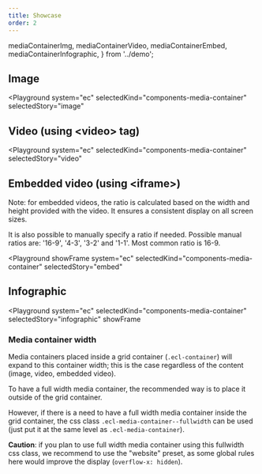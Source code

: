 ```yaml
---
title: Showcase
order: 2
---
```


  mediaContainerImg,
  mediaContainerVideo,
  mediaContainerEmbed,
  mediaContainerInfographic,
} from '../demo';

## Image

<Playground
  system="ec"
  selectedKind="components-media-container"
  selectedStory="image"
>
  <Html markup={mediaContainerImg} />
</Playground>

## Video (using &lt;video&gt; tag)

<Playground
  system="ec"
  selectedKind="components-media-container"
  selectedStory="video"
>
  <Html markup={mediaContainerVideo} />
</Playground>

## Embedded video (using &lt;iframe&gt;)

Note: for embedded videos, the ratio is calculated based on the width and height provided with the video. It ensures a consistent display on all screen sizes.

It is also possible to manually specify a ratio if needed. Possible manual ratios are: '16-9', '4-3', '3-2' and '1-1'. Most common ratio is 16-9.

<Playground
  showFrame
  system="ec"
  selectedKind="components-media-container"
  selectedStory="embed"
>
  <Html markup={mediaContainerEmbed} />
</Playground>

## Infographic

<Playground
  system="ec"
  selectedKind="components-media-container"
  selectedStory="infographic"
  showFrame
>
  <Html markup={mediaContainerInfographic} />
</Playground>

### Media container width

Media containers placed inside a grid container (`.ecl-container`) will expand to this container width; this is the case regardless of the content (image, video, embedded video).

To have a full width media container, the recommended way is to place it outside of the grid container.

However, if there is a need to have a full width media container inside the grid container, the css class `.ecl-media-container--fullwidth` can be used (just put it at the same level as `.ecl-media-container`).

**Caution**: if you plan to use full width media container using this fullwidth css class, we recommend to use the "website" preset, as some global rules here would improve the display (`overflow-x: hidden`).
